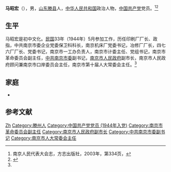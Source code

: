 '''马昭宏'''（{{bd|1924年||2021年|3月10日|catIdx=Ma}}），男，[[山东|山东]][[滕县|滕县]]人，[[中华人民共和国|中华人民共和国]]政治人物，[[中国共产党|中国共产党]]党员。<ref name=njrd>南京人民代表大会志，方志出版社，2003年，第334页，{{ISBN|7-80122-907-X}}</ref><ref>{{Cite web|title=马昭宏同志逝世|url=http://njrb.njdaily.cn/h5/html5/2021-03/11/content_52_20017.htm|accessdate=2021-03-14|work=[[南京日报|南京日报]]}}</ref>

== 生平 ==
马昭宏是初中文化。[[中華民國大陸時期|民国]]33年（1944年）5月参加工作，历任印刷厂厂长、政指，中共南京市委企业党委保卫科科长，南京机床厂党委书记，冶修厂厂长，四七六厂厂长、党委书记，南京市一工办负责人，南京市计委主任、党组书记，南京市革命委员会副主任，[[中共南京市委|中共南京市委]]副书记，[[南京市人民政府|南京市人民政府]]副市长，南京市人民政府顾问兼南京市口岸委员会主任，南京市第十届人大常委会主任。<ref name=njrd/>

== 家庭 ==
*{{Citation needed|子：[[马晓伟_(演员)|马晓伟]]，影视演员。|time=2022-02-17}}

== 参考文献 ==
{{reflist}}

{{Authority control}}
{{DEFAULTSORT:Ma马}}
[[Category:马姓|Zh]]
[[Category:滕州人|Category:滕州人]]
[[Category:中国共产党党员_(1944年入党)|Category:中国共产党党员 (1944年入党)]]
[[Category:南京市革命委员会副主任|Category:南京市革命委员会副主任]]
[[Category:南京市人民政府副市长|Category:南京市人民政府副市长]]
[[Category:中共南京市委副书记|Category:中共南京市委副书记]]
[[Category:南京市人大常委会主任|Category:南京市人大常委会主任]]